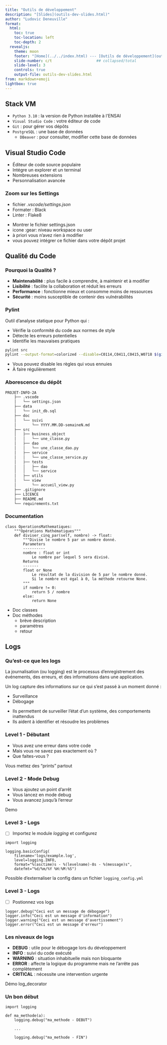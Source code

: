 ```yaml
---
title: "Outils de développement"
description: "[Slides](outils-dev-slides.html)"
author: "Ludovic Deneuville"
format: 
  html:
    toc: true
    toc-location: left
    toc-depth: 2
  revealjs:
    theme: moon
    footer: "[Home](../../index.html) --- [Outils de développement](outils-dev.html)"
    slide-number: c/t                    ## collapsed/total
    slide-level: 3
    controls: true
    output-file: outils-dev-slides.html
from: markdown+emoji
lightbox: true
---
```


## Stack VM

- `Python 3.10` : la version de Python installée à l'ENSAI
- `Visual Studio Code` : votre éditeur de code
- `Git` : pour gérer vos dépôts
- `PostgreSQL` : une base de données
  - `DBeaver` : pour consulter, modifier cette base de données

## Visual Studio Code

- Éditeur de code source populaire 
- Intégre un explorer et un terminal
- Nombreuses extensions
- Personnalisation avancée

### Zoom sur les Settings

- fichier *.vscode/settings.json*
- Formater : Black
- Linter : Flake8

::: {.notes}
- Montrer le fichier settings.json
- icone :gear: niveau workspace ou user
- à priori vous n'avez rien à modifier
- vous pouvez intégrer ce fichier dans votre dépôt projet
:::

## Qualité du Code

### Pourquoi la Qualité ?

- **Maintenabilité** : plus facile à comprendre, à maintenir et à modifier
- **Lisibilité** : facilite la collaboration et réduit les erreurs
- **Performance** : fonctionne mieux et consomme moins de ressources
- **Sécurité** : moins susceptible de contenir des vulnérabilités

### Pylint

Outil d'analyse statique pour Python qui :

- Vérifie la conformité du code aux normes de style
- Détecte les erreurs potentielles
- Identifie les mauvaises pratiques

```.bash
pylint src
pylint --output-format=colorized --disable=C0114,C0411,C0415,W0718 $(git ls-files '*.py') --fail-under=7.5
```

::: {.notes}
- Vous pouvez disable les règles qui vous ennuies
- À faire régulièrement
:::

### Aborescence du dépôt {.smaller}

```.txt
PROJET-INFO-2A
    ├── .vscode
    │   └── settings.json
    ├── data
    │   └── init_db.sql
    ├── doc
    │   └── suivi
    │       └── YYYY.MM.DD-semaineN.md
    ├── src
    │   ├── business_object
    │   │   └── une_classe.py
    │   ├── dao
    │   │   └── une_classe_dao.py
    │   ├── service
    │   │   └── une_classe_service.py
    │   ├── tests
    │   │   ├── dao
    │   │   └── service
    │   ├── utils
    │   └── view
    │       └── accueil_view.py
    ├── .gitignore
    ├── LICENCE
    ├── README.md
    └── requirements.txt
```

### Documentation

```.python
class OperationsMathematiques:
    """Opérations Mathématiques"""
    def diviser_cinq_par(self, nombre) -> float:
        """Divise le nombre 5 par un nombre donné.
        Parameters
        ----------
        nombre : float or int
            Le nombre par lequel 5 sera divisé.
        Returns
        -------
        float or None
            Le résultat de la division de 5 par le nombre donné.
            Si le nombre est égal à 0, la méthode retourne None.
        """
        if nombre != 0:
            return 5 / nombre
        else:
            return None
```

::: {.notes}
- Doc classes 
- Doc méthodes
  - brève description
  - paramètres
  - retour

:::

## Logs

### Qu'est-ce que les logs

La journalisation (ou logging) est le processus d'enregistrement des événements, des erreurs, et des informations dans une application.

Un log capture des informations sur ce qui s'est passé à un moment donné :

- Surveillance
- Débogage 

::: {.notes}
- Ils permettent de surveiller l'état d'un système, des comportements inattendus
- Ils aident à identifier et résoudre les problèmes
:::

### Level 1 - Débutant

- Vous avez une erreur dans votre code
- Mais vous ne savez pas exactement où ?
- Que faites-vous ?

::: {.notes}
Vous mettez des "prints" partout
:::

### Level 2 - Mode Debug

- Vous ajoutez un point d'arrêt
- Vous lancez en mode debug
- Vous avancez jusqu'à l'erreur

::: {.notes}
Demo
:::

### Level 3 - Logs

- [ ] Importez le module *logging* et configurez

```.python
import logging

logging.basicConfig(
    filename='logs/example.log',  
    level=logging.INFO,     
    format="%(asctime)s - %(levelname)-8s - %(message)s",
    datefmt="%d/%m/%Y %H:%M:%S")
```

Possible d'externaliser la config dans un fichier `logging_config.yml`

### Level 3 - Logs

- [ ] Postionnez vos logs

```.python
logger.debug("Ceci est un message de débogage")
logger.info("Ceci est un message d'information")
logger.warning("Ceci est un message d'avertissement")
logger.error("Ceci est un message d'erreur")
```

### Les niveaux de logs

- **DEBUG** : utile pour le débogage lors du développement
- **INFO** : suivi du code exécuté
- **WARNING** : situation inhabituelle mais non bloquante
- **ERROR** : affecte la logique du programme mais ne l'arrête pas complètement
- **CRITICAL** : nécessite une intervention urgente

::: {.notes}
Démo log_decorator
:::

### Un bon début

```.python
import logging

def ma_methode(a):
    logging.debug("ma_methode - DEBUT")

    ...

    logging.debug("ma_methode - FIN")
```